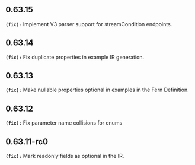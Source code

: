 ## 0.63.15
**`(fix):`** Implement V3 parser support for streamCondition endpoints.


## 0.63.14
**`(fix):`** Fix duplicate properties in example IR generation.

## 0.63.13
**`(fix):`** Make nullable properties optional in examples in the Fern Definition.

## 0.63.12
**`(fix):`** Fix parameter name collisions for enums

## 0.63.11-rc0
**`(fix):`** Mark readonly fields as optional in the IR.


